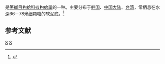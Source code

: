 {{noteTA
|T=zh-cn:三角拟杓蛤; zh-tw:三角杓蛤;
|1=zh-cn:三角拟杓蛤; zh-tw:三角杓蛤;
}}
{{Speciesbox
| taxon = Pseudoneaera semipellucida
| binomial_authority = (Kuroda, 1948)
}}
{{地区用词4|start=学名：''{{lang|la|Pseudoneaera semipellucida}}''|cn=三角拟杓蛤|tw=三角杓蛤|as=称}}是[[笋螂目|笋螂目]][[杓蛤科|杓蛤科]][[拟杓蛤属|拟杓蛤属]]的一种。主要分布于[[韩国|韩国]]、[[中国大陆|中国大陆]]、[[台湾|台湾]]，常栖息在水深66－78米细颗粒的软泥底。<ref>{{cite web|url=http://shell.sinica.edu.tw/chinese/shellbase_detail.php?science_no=2864|title=国际贝库：三角拟杓蛤|publisher=台湾贝类资料库|accessdate=2009-08-11|archive-date=2016-03-04|archive-url=https://web.archive.org/web/20160304113624/http://shell.sinica.edu.tw/chinese/shellbase_detail.php?science_no=2864|dead-url=no}}</ref>

== 参考文献 ==
{{reflist}}
{{Taxonbar|from=Q10866860}}

[[Category:杓蛤科|S]]
[[Category:1948年描述的动物|S]]